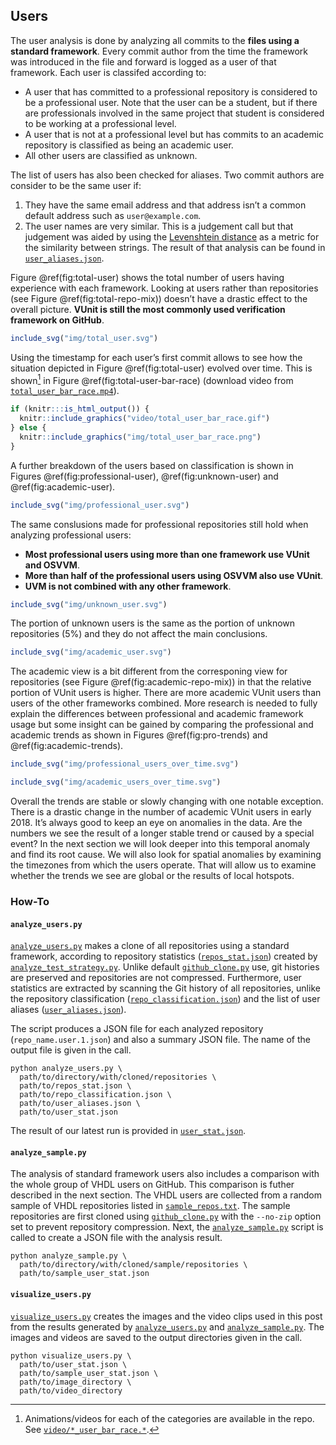 ## Users

The user analysis is done by analyzing all commits to the **files using a standard framework**. Every commit author from the time the framework was introduced in the file and forward is logged as a user of that framework. Each user is classifed according to:

* A user that has committed to a professional repository is considered to be a professional user. Note that the user can be a student, but if there are professionals involved in the same project that student is considered to be working at a professional level.
* A user that is not at a professional level but has commits to an academic repository is classified as being an academic user.
* All other users are classified as unknown.

The list of users has also been checked for aliases. Two commit authors are consider to be the same user if:

1. They have the same email address and that address isn't a common default address such as `user@example.com`.
2. The user names are very similar. This is a judgement call but that judgement was aided by using the [Levenshtein distance](https://en.wikipedia.org/wiki/Levenshtein_distance) as a metric for the similarity between strings. The result of that analysis can be found in [`user_aliases.json`](https://(ref:repoTree)/user_aliases.json).

Figure \@ref(fig:total-user) shows the total number of users having experience with each framework. Looking at users rather than repositories (see Figure \@ref(fig:total-repo-mix)) doesn't have a drastic effect to the overall picture. **VUnit is still the most commonly used verification framework on GitHub**.

```r
include_svg("img/total_user.svg")
```

Using the timestamp for each user's first commit allows to see how the situation depicted in Figure \@ref(fig:total-user) evolved over time. This is shown^[Animations/videos for each of the categories are available in the repo. See [`video/*_user_bar_race.*`](https://(ref:repoTree)/video/).] in Figure \@ref(fig:total-user-bar-race) (download video from [`total_user_bar_race.mp4`](https://(ref:repoTree)/video/total_user_bar_race.mp4)).

```r
if (knitr:::is_html_output()) {
  knitr::include_graphics("video/total_user_bar_race.gif")
} else {
  knitr::include_graphics("img/total_user_bar_race.png")
}
```

A further breakdown of the users based on classification is shown in Figures \@ref(fig:professional-user), \@ref(fig:unknown-user) and \@ref(fig:academic-user).

```r
include_svg("img/professional_user.svg")
```

The same conslusions made for professional repositories still hold when analyzing professional users:

* **Most professional users using more than one framework use VUnit and OSVVM**.
* **More than half of the professional users using OSVVM also use VUnit**.
* **UVM is not combined with any other framework**.

```r
include_svg("img/unknown_user.svg")
```

The portion of unknown users is the same as the portion of unknown repositories (5%) and they do not affect the main conclusions.

```r
include_svg("img/academic_user.svg")
```

The academic view is a bit different from the corresponing view for repositories (see Figure \@ref(fig:academic-repo-mix)) in that the relative portion of VUnit users is higher. There are more academic VUnit users than users of the other frameworks combined. More research is needed to fully explain the differences between professional and academic framework usage but some insight can be gained by comparing the professional and academic trends as shown in Figures \@ref(fig:pro-trends) and \@ref(fig:academic-trends).

```r
include_svg("img/professional_users_over_time.svg")
```

```r
include_svg("img/academic_users_over_time.svg")
```

Overall the trends are stable or slowly changing with one notable exception. There is a drastic change in the number of academic VUnit users in early 2018. It’s always good to keep an eye on anomalies in the data. Are the numbers we see the result of a longer stable trend or caused by a special event? In the next section we will look deeper into this temporal anomaly and find its root cause. We will also look for spatial anomalies by examining the timezones from which the users operate. That will allow us to examine whether the trends we see are global or the results of local hotspots.

### How-To {#users-howto}

#### `analyze_users.py` {#analyze-users}

[`analyze_users.py`](https://(ref:repoTree)/py/analyze_users.py) makes a clone of all repositories using a standard framework, according to repository statistics ([`repos_stat.json`](https://(ref:repoTree)/repos_stat.json)) created by [`analyze_test_strategy.py`](https://(ref:repoTree)/py/analyze_test_strategy.py). Unlike default [`github_clone.py`](https://(ref:repoTree)/py/github_clone.py) use, git histories are preserved and repositories are not compressed. Furthermore, user statistics are extracted by scanning the Git history of all repositories, unlike the repository classification ([`repo_classification.json`](https://(ref:repoTree)/repo_classification.json)) and the list of user aliases ([`user_aliases.json`](https://(ref:repoTree)/user_aliases.json)).

The script produces a JSON file for each analyzed repository (`repo_name.user.1.json`) and also a summary JSON file. The name of the output file is given in the call.

``` console
python analyze_users.py \
  path/to/directory/with/cloned/repositories \
  path/to/repos_stat.json \
  path/to/repo_classification.json \
  path/to/user_aliases.json \
  path/to/user_stat.json
```

The result of our latest run is provided in [`user_stat.json`](https://(ref:repoTree)/user_stat.json).

#### `analyze_sample.py` {#analyze_sample}
The analysis of standard framework users also includes a comparison with the whole group of VHDL users on GitHub. This comparison is futher described in the next section. The VHDL users are collected from a random sample of VHDL repositories listed in [`sample_repos.txt`](https://(ref:repoTree)/sample_repos.txt). The sample repositories are first cloned using [`github_clone.py`](https://(ref:repoTree)/py/github_clone.py) with the `--no-zip` option set to prevent repository compression. Next, the [`analyze_sample.py`](https://(ref:repoTree)/py/analyze_sample.py) script is called to create a JSON file with the analysis result.

``` console
python analyze_sample.py \
  path/to/directory/with/cloned/sample/repositories \
  path/to/sample_user_stat.json
```

#### `visualize_users.py` {#visualize-users}

[`visualize_users.py`](https://(ref:repoTree)/py/visualize_users.py) creates the images and the video clips used in this post from the results generated by [`analyze_users.py`](https://(ref:repoTree)/py/analyze_users.py) and [`analyze_sample.py`](https://(ref:repoTree)/py/analyze_sample.py). The images and videos are saved to the output directories given in the call.

``` console
python visualize_users.py \
  path/to/user_stat.json \
  path/to/sample_user_stat.json \
  path/to/image_directory \
  path/to/video_directory
```
